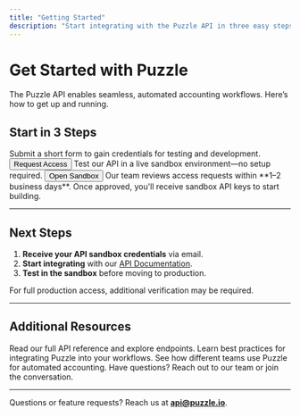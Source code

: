 ```yaml
---
title: "Getting Started"
description: "Start integrating with the Puzzle API in three easy steps."
---
```


# Get Started with Puzzle

The Puzzle API enables seamless, automated accounting workflows. Here’s how to get up and running.

##  Start in 3 Steps

<AccordionGroup>

<Accordion icon="edit" title="1. Request API Access">
  Submit a short form to gain credentials for testing and development.  
  <Button href="https://docs.google.com/forms/d/e/1FAIpQLScCeVQ9E78o6afmUzWDcDioIeMNJ3ljs9oyhxYc-E2Mj2C5Yw/viewform" variant="primary">Request Access</Button>
</Accordion>

<Accordion icon="play-circle" title="2. Explore the Sandbox">
  Test our API in a live sandbox environment—no setup required.  
  <Button href="https://puzzle.io/sandbox" variant="secondary">Open Sandbox</Button>
</Accordion>

<Accordion icon="key" title="3. Get Your API Credentials">
  Our team reviews access requests within **1–2 business days**. Once approved, you'll receive sandbox API keys to start building.
</Accordion>

</AccordionGroup>

---

## Next Steps

1. **Receive your API sandbox credentials** via email.  
2. **Start integrating** with our [API Documentation](/api-reference/introduction).  
3. **Test in the sandbox** before moving to production.  

For full production access, additional verification may be required.

---

## Additional Resources

<CardGroup>

<Card title="API Documentation" icon="book" href="/api-reference/introduction">
  Read our full API reference and explore endpoints.
</Card>

<Card title="Implementation Guide" icon="wrench" href="/getting-started/implementation">
  Learn best practices for integrating Puzzle into your workflows.
</Card>

<Card title="Use Cases" icon="bulb" href="/use-cases">
  See how different teams use Puzzle for automated accounting.
</Card>

<Card title="Community & Support" icon="message-circle" href="mailto:api@puzzle.io">
  Have questions? Reach out to our team or join the conversation.
</Card>

</CardGroup>

---

Questions or feature requests? Reach us at **[api@puzzle.io](mailto:api@puzzle.io)**.
